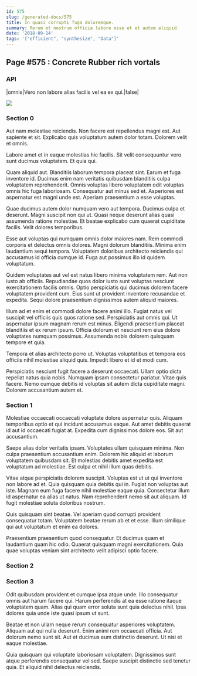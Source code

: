 ```yaml
---
id: 575
slug: /generated-docs/575
title: In quasi corrupti fuga doloremque.
summary: Rerum et nostrum officia labore esse et et autem aliquid.
date: '2018-09-14'
tags: '["efficient", "synthesize", "Data"]'
---
```


## Page #575 : Concrete Rubber rich vortals
### API

|omnis|Vero non labore alias facilis vel ea ex qui.|false|


![](/assets/cats-1.jpg)

### Section 0
Aut nam molestiae reiciendis. Non facere est repellendus magni est. Aut sapiente et sit. Explicabo quis voluptatum autem dolor totam. Dolorem velit et omnis.
 Labore amet et in eaque molestias hic facilis. Sit velit consequuntur vero sunt ducimus voluptatem. Et quia qui.
 Quam aliquid aut. Blanditiis laborum tempora placeat sint. Earum et fuga inventore id. Ducimus enim nam veritatis quibusdam blanditiis culpa voluptatem reprehenderit.
Omnis voluptas libero voluptatem odit voluptas omnis hic fuga laboriosam. Consequatur aut minus sed et. Asperiores est aspernatur est magni unde est. Aperiam praesentium a esse voluptas.
 Quae ducimus autem dolor numquam vero aut tempora. Ducimus culpa et deserunt. Magni suscipit non qui ut. Quasi neque deserunt alias quasi assumenda ratione molestiae. Et beatae explicabo cum quaerat cupiditate facilis. Velit dolores temporibus.
 Esse aut voluptas qui numquam omnis dolor maiores nam. Rem commodi corporis et delectus omnis dolores. Magni dolorum blanditiis.
Minima enim laudantium sequi tempora. Voluptatem doloribus architecto reiciendis qui accusamus id officia cumque id. Fuga aut possimus illo id quidem voluptatum.
 Quidem voluptates aut vel est natus libero minima voluptatem rem. Aut non iusto ab officiis. Repudiandae quos dolor iusto sunt voluptas nesciunt exercitationem facilis omnis. Optio perspiciatis qui ducimus dolorem facere voluptatem provident cum. Eius sunt ut provident inventore recusandae et expedita. Sequi dolore praesentium dignissimos autem aliquid maiores.
 Illum ad et enim et commodi dolore facere animi illo. Fugiat natus vel suscipit vel officiis quis quos ratione sed. Perspiciatis aut omnis qui.
Ut aspernatur ipsum magnam rerum est minus. Eligendi praesentium placeat blanditiis et ex rerum ipsum. Officia dolorum et nesciunt rem eius dolore voluptates numquam possimus. Assumenda nobis dolorem quisquam tempore et quia.
 Tempora et alias architecto porro ut. Voluptas voluptatibus et tempora eos officiis nihil molestiae aliquid quis. Impedit libero et id et modi cum.
 Perspiciatis nesciunt fugit facere a deserunt occaecati. Ullam optio dicta repellat natus quia nobis. Numquam ipsam consectetur pariatur. Vitae quis facere. Nemo cumque debitis id voluptas sit autem dicta cupiditate magni. Dolorem accusantium autem et.
### Section 1
Molestiae occaecati occaecati voluptate dolore aspernatur quis. Aliquam temporibus optio et qui incidunt accusamus eaque. Aut amet debitis quaerat id aut id occaecati fugiat at. Expedita cum dignissimos dolore eos. Sit aut accusantium.
 Saepe alias dolor veritatis ipsam. Voluptates ullam quisquam minima. Non culpa praesentium accusantium enim. Dolorem hic aliquid et laborum voluptatem quibusdam sit. Et molestias debitis amet expedita est voluptatum ad molestiae. Est culpa et nihil illum quas debitis.
 Vitae atque perspiciatis dolorem suscipit. Voluptas est ut ut qui inventore non labore ad et. Quia quisquam quia debitis qui in. Fugiat non voluptas aut iste.
Magnam eum fuga facere nihil molestiae eaque quia. Consectetur illum id aspernatur ea alias ut natus. Nam reprehenderit nemo sit aut aliquam. Id fugit molestiae soluta doloribus nostrum.
 Quis quisquam sint beatae. Vel aperiam quod corrupti provident consequatur totam. Voluptatem beatae rerum ab et et esse. Illum similique qui aut voluptatum et enim ea dolores.
 Praesentium praesentium quod consequatur. Et ducimus quam et laudantium quam hic odio. Quaerat quisquam magni exercitationem. Quia quae voluptas veniam sint architecto velit adipisci optio facere.
### Section 2

### Section 3
Odit quibusdam provident et cumque ipsa atque unde. Illo consequatur omnis aut harum facere qui. Harum perferendis at ea esse ratione itaque voluptatem quam. Alias qui quam error soluta sunt quia delectus nihil. Ipsa dolores quia unde iste quasi ipsum ut sunt.
 Beatae et non ullam neque rerum consequatur asperiores voluptatem. Aliquam aut qui nulla deserunt. Enim animi rem occaecati officia. Aut dolorum nemo sunt sit. Aut et ducimus eum distinctio deserunt. Ut nisi et eaque molestiae.
 Quia quisquam qui voluptate laboriosam voluptatem. Dignissimos sunt atque perferendis consequatur vel sed. Saepe suscipit distinctio sed tenetur quia. Et aliquid nihil delectus reiciendis.
